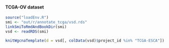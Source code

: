 #### TCGA-OV dataset {#resultsWgcnaProjectIdTcgaOv}

```r
source("loadEnv.R")
smi <- "out/r/annotate_tcga/vsd.rds"
linkSmiToRmdAndBookDir(smi)
vsd <- readRDS(smi)

knitWgcnaTemplate(d = vsd[, colData(vsd)$project_id %in% "TCGA-ESCA"])
```
